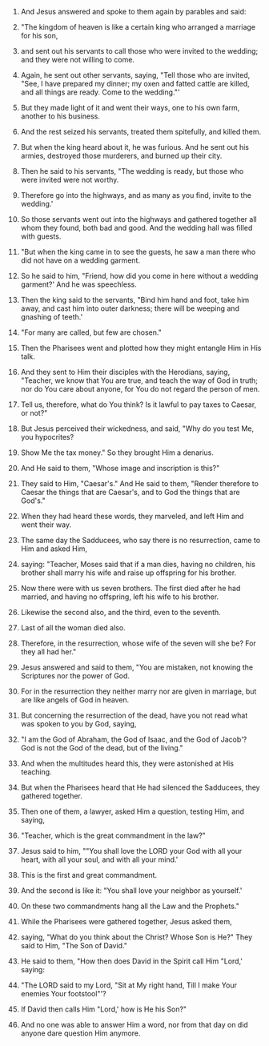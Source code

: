 
1. And Jesus answered and spoke to them again by parables and said:

2. "The kingdom of heaven is like a certain king who arranged a marriage for his son,

3. and sent out his servants to call those who were invited to the wedding; and they were not willing to come.

4. Again, he sent out other servants, saying, "Tell those who are invited, "See, I have prepared my dinner; my oxen and fatted cattle are killed, and all things are ready. Come to the wedding."'

5. But they made light of it and went their ways, one to his own farm, another to his business.

6. And the rest seized his servants, treated them spitefully, and killed them.

7. But when the king heard about it, he was furious. And he sent out his armies, destroyed those murderers, and burned up their city.

8. Then he said to his servants, "The wedding is ready, but those who were invited were not worthy.

9. Therefore go into the highways, and as many as you find, invite to the wedding.'

10. So those servants went out into the highways and gathered together all whom they found, both bad and good. And the wedding hall was filled with guests.

11. "But when the king came in to see the guests, he saw a man there who did not have on a wedding garment.

12. So he said to him, "Friend, how did you come in here without a wedding garment?' And he was speechless.

13. Then the king said to the servants, "Bind him hand and foot, take him away, and cast him into outer darkness; there will be weeping and gnashing of teeth.'

14. "For many are called, but few are chosen."

15. Then the Pharisees went and plotted how they might entangle Him in His talk.

16. And they sent to Him their disciples with the Herodians, saying, "Teacher, we know that You are true, and teach the way of God in truth; nor do You care about anyone, for You do not regard the person of men.

17. Tell us, therefore, what do You think? Is it lawful to pay taxes to Caesar, or not?"

18. But Jesus perceived their wickedness, and said, "Why do you test Me, you hypocrites?

19. Show Me the tax money." So they brought Him a denarius.

20. And He said to them, "Whose image and inscription is this?"

21. They said to Him, "Caesar's." And He said to them, "Render therefore to Caesar the things that are Caesar's, and to God the things that are God's."

22. When they had heard these words, they marveled, and left Him and went their way.

23. The same day the Sadducees, who say there is no resurrection, came to Him and asked Him,

24. saying: "Teacher, Moses said that if a man dies, having no children, his brother shall marry his wife and raise up offspring for his brother.

25. Now there were with us seven brothers. The first died after he had married, and having no offspring, left his wife to his brother.

26. Likewise the second also, and the third, even to the seventh.

27. Last of all the woman died also.

28. Therefore, in the resurrection, whose wife of the seven will she be? For they all had her."

29. Jesus answered and said to them, "You are mistaken, not knowing the Scriptures nor the power of God.

30. For in the resurrection they neither marry nor are given in marriage, but are like angels of God in heaven.

31. But concerning the resurrection of the dead, have you not read what was spoken to you by God, saying,

32. "I am the God of Abraham, the God of Isaac, and the God of Jacob'? God is not the God of the dead, but of the living."

33. And when the multitudes heard this, they were astonished at His teaching.

34. But when the Pharisees heard that He had silenced the Sadducees, they gathered together.

35. Then one of them, a lawyer, asked Him a question, testing Him, and saying,

36. "Teacher, which is the great commandment in the law?"

37. Jesus said to him, ""You shall love the LORD your God with all your heart, with all your soul, and with all your mind.'

38. This is the first and great commandment.

39. And the second is like it: "You shall love your neighbor as yourself.'

40. On these two commandments hang all the Law and the Prophets."

41. While the Pharisees were gathered together, Jesus asked them,

42. saying, "What do you think about the Christ? Whose Son is He?" They said to Him, "The Son of David."

43. He said to them, "How then does David in the Spirit call Him "Lord,' saying:

44. "The LORD said to my Lord, "Sit at My right hand, Till I make Your enemies Your footstool"'?

45. If David then calls Him "Lord,' how is He his Son?"

46. And no one was able to answer Him a word, nor from that day on did anyone dare question Him anymore.


